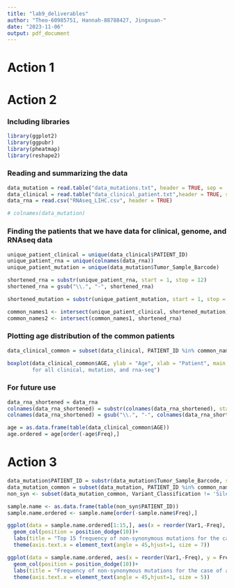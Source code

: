 ---
title: "lab9_deliverables"
author: "Theo-60985751, Hannah-88788427, Jingxuan-"
date: "2023-11-06"
output: pdf_document
---

# Action 1


# Action 2

### Including libraries

```{r}
library(ggplot2)
library(ggpubr)
library(pheatmap)
library(reshape2)
```


### Reading and summarizing the data

```{r}
data_mutation = read.table("data_mutations.txt", header = TRUE, sep = '\t')
data_clinical = read.table("data_clinical_patient.txt",header = TRUE, sep = '\t')
data_rna = read.csv("RNAseq_LIHC.csv", header = TRUE)

# colnames(data_mutation)
```

### Finding the patients that we have data for clinical, genome, and RNAseq data

```{r}
unique_patient_clinical = unique(data_clinical$PATIENT_ID)
unique_patient_rna = unique(colnames(data_rna))
unique_patient_mutation = unique(data_mutation$Tumor_Sample_Barcode)

shortened_rna = substr(unique_patient_rna, start = 1, stop = 12)
shortened_rna = gsub("\\.", "-", shortened_rna)

shortened_mutation = substr(unique_patient_mutation, start = 1, stop = 12)

common_names1 <- intersect(unique_patient_clinical, shortened_mutation)
common_names2 <- intersect(common_names1, shortened_rna)
```
### Plotting age distribution of the common patients

```{r}
data_clinical_common = subset(data_clinical, PATIENT_ID %in% common_names2)

boxplot(data_clinical_common$AGE, ylab = "Age", xlab = "Patient", main = "Age distribution of patients who have data
        for all clinical, mutation, and rna-seq")
```
### For future use

```{r}
data_rna_shortened = data_rna
colnames(data_rna_shortened) = substr(colnames(data_rna_shortened), start = 1, stop = 12)
colnames(data_rna_shortened) = gsub("\\.", "-", colnames(data_rna_shortened))

age = as.data.frame(table(data_clinical_common$AGE))
age.ordered = age[order(-age$Freq),]

```


# Action 3
```{r}
data_mutation$PATIENT_ID = substr(data_mutation$Tumor_Sample_Barcode, start = 1, stop = 12)
data_mutation_common = subset(data_mutation, PATIENT_ID %in% common_names2)
non_syn <- subset(data_mutation_common, Variant_Classification != 'Silent')

sample.name <- as.data.frame(table(non_syn$PATIENT_ID))
sample.name.ordered <- sample.name[order(-sample.name$Freq),]

ggplot(data = sample.name.ordered[1:15,], aes(x = reorder(Var1,-Freq), y = Freq, width = 0.3))+
  geom_col(position = position_dodge(10))+
  labs(title = "Top 15 frequency of non-synonymous mutations for the case of all \n patients with data for mutation, clinical, and rna-seq data",x = "patient id", y = "Frequency of non-synonymous mutations for the case")+
  theme(axis.text.x = element_text(angle = 45,hjust=1, size = 7))

ggplot(data = sample.name.ordered, aes(x = reorder(Var1,-Freq), y = Freq, width = 0.3))+
  geom_col(position = position_dodge(10))+
  labs(title = "Frequency of non-synonymous mutations for the case of all \n patients with data for mutation, clinical, and rna-seq data",x = "patient id", y = "Frequency of non-synonymous mutations for the case")+
  theme(axis.text.x = element_text(angle = 45,hjust=1, size = 5))

```




